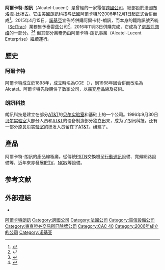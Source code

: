 {{About|2006年跟法國阿爾卡特合併後至今營運的公司|1996至2006年營運的公司|朗讯|已售出的手機業務|阿爾卡特 (移动设备)}}
{{Infobox_Company
|company_name     =阿爾卡特-朗訊
| company_name_en     = Alcatel-Lucent
| image    = Alcatel-Lucent Boulogne.jpg
| image_caption = 總部大樓
| company_logo     = [[File:Alcatel_Lucent_Logo.svg|200px]]
| company_type     = [[上市公司|上市公司]] 
| market_information = {{Euronext|ALU}}, {{nyse|ALU}}
| foundation       = Alcatel: 1872<br >Lucent Technologies: 1870<br />Alcatel-Lucent: 1920 
| location         ={{FRA}}[[布洛涅-比扬古|布洛涅-比扬古]]
| key_people       = 主席：Philippe Camus
| CEO = Ben Verwaayen
| industry         = [[電信|電信]]
| products         = 電訊軟硬體設備及服務
| revenue          = [[Euro|€]]144.36億（2013）<ref name="www3.alcatel-lucent.com">[http://www3.alcatel-lucent.com/wps/DocumentStreamerServlet?LMSG_CABINET=Docs_and_Resource_Ctr&LMSG_CONTENT_FILE=Financial_Info/Income_Statements/IR-2013-ALU-20-F.pdf 2013 ANNUAL REPORT ON FORM 20-F] {{webarchive|url=https://web.archive.org/web/20160304121540/http://www3.alcatel-lucent.com/wps/DocumentStreamerServlet?LMSG_CABINET=Docs_and_Resource_Ctr&LMSG_CONTENT_FILE=Financial_Info%2FIncome_Statements%2FIR-2013-ALU-20-F.pdf |date=2016-03-04 }}</ref>
| operating_income = € 2.04億（2013）<ref name="www3.alcatel-lucent.com"/>
| net_income       = € -12.94億（2013）<ref name="www3.alcatel-lucent.com"/>
| assets           = €218.96億（2013）<ref name="www3.alcatel-lucent.com"/>
| equity           = €36.63億（2013）<ref name="www3.alcatel-lucent.com"/>
| num_employees    = 62,311（2013）<ref name="www3.alcatel-lucent.com"/>
| parent           = [[Nokia_Networks|Nokia Networks]]
| company_slogan = ''Because the world is Always on'' || homepage         =http://www.alcatel-lucent.com/  }}

'''阿爾卡特-朗訊'''（Alcatel-Lucent）是曾經的一家電信[[跨國公司|跨國公司]]，總部設於法國[[布洛涅-比扬古|布洛涅-比扬古]]。它由[[美國|美國]][[朗訊科技|朗訊科技]]与[[法國|法國]][[阿爾卡特|阿爾卡特]]於2006年12月1日起正式合併而成<ref>{{cite web|url=http://www.alcatel-lucent.com/wps/portal/!ut/p/kcxml/04_Sj9SPykssy0xPLMnMz0vM0Y_QjzKLd4w38vAGSYGZrqb6kShiBvGOCBFfj_zcVP0gfW_9AP2C3NCIckdHRQCIDusE/delta/base64xml/L3dJdyEvd0ZNQUFzQUMvNElVRS82X0FfNDlL|title=Alcatel-Lucent Company Overview Fact Sheet|deadurl=yes|archiveurl=https://web.archive.org/web/20080502004043/http://www.alcatel-lucent.com/wps/portal/!ut/p/kcxml/04_Sj9SPykssy0xPLMnMz0vM0Y_QjzKLd4w38vAGSYGZrqb6kShiBvGOCBFfj_zcVP0gfW_9AP2C3NCIckdHRQCIDusE/delta/base64xml/L3dJdyEvd0ZNQUFzQUMvNElVRS82X0FfNDlL|archivedate=2008-05-02}}</ref>。2015年4月15日，[[諾基亞|諾基亞]]宣佈將併購阿爾卡特-朗訊，而本身的鐵路訊號系統（[[SelTrac|SelTrac]]）業務售予泰雷茲公司<ref name=verge-alcatelnokia>{{cite web|title=Nokia agrees to buy Alcatel-Lucent for $16.6 billion|url=http://www.theverge.com/2015/4/15/8418709/nokia-alcatel-lucent-merge|website=The Verge|accessdate=15 April 2015|archive-date=2016-12-06|archive-url=https://web.archive.org/web/20161206055841/http://www.theverge.com/2015/4/15/8418709/nokia-alcatel-lucent-merge|dead-url=no}}</ref>，2016年11月3日併購完成，它成為了[[诺基亚网络|诺基亚网络]]的一部分。<ref name="finallyseal">{{cite web|title=Nokia and Alcatel-Lucent Finally Seal the Deal|publisher=The Motley Fool|url=http://www.fool.com/investing/general/2016/01/06/nokia-and-alcatel-lucent-finally-seal-the-deal.aspx|accessdate=9 January 2016|first=Andrew|last=Tonner|date=6 January 2016|archive-date=2017-07-09|archive-url=https://web.archive.org/web/20170709035015/https://www.fool.com/investing/general/2016/01/06/nokia-and-alcatel-lucent-finally-seal-the-deal.aspx|dead-url=no}}</ref><ref name="92percent">{{cite web|title=Nokia beneficially owns 91.8% of the Alcatel Lucent Shares (including Alcatel Lucent Shares represented by Alcatel Lucent ADSs) representing 91.8% of the total outstanding voting power in Alcatel Lucent (including such rights represented by Alcatel Lucent ADSs).|url=https://www.sec.gov/Archives/edgar/data/886125/000119312516507637/d121689dsc13da.htm|access-date=2019-10-17|archive-date=2016-10-11|archive-url=https://web.archive.org/web/20161011100011/https://www.sec.gov/Archives/edgar/data/886125/000119312516507637/d121689dsc13da.htm|dead-url=no}}</ref> 但其部分業務仍由阿爾卡特-朗訊事業（Alcatel-Lucent Enterprise）繼續運行。

==歷史==
===阿爾卡特===
阿爾卡特成立於1898年，成立時名為CGE（{{lang|fr|Compagnie Générale d'Electricité}}），到1968年因合併{{lang|fr|Société '''Al'''sacienne de '''C'''onstructions '''A'''tomiques, de '''T'''élécommunications et d' '''El'''ectronique}}而改名為Alcatel。阿爾卡特先後購併了數家公司，以擴充產品線及技術。

===朗訊科技===
朗訊科技是建立在部分[[AT&T|AT&T]]的[[贝尔实验室|贝尔实验室]]和{{Link-en|西部电子|Western Electric}}基础上的一个公司。1996年9月30日[[贝尔实验室|贝尔实验室]]大部分人员和[[AT&T|AT&T]]的设备制造部分独立出来，成为了朗讯科技。还有一部分原[[贝尔实验室|贝尔实验室]]的研发人员留在了[[AT&T|AT&T]]，组建了{{Link-en|AT&T Labs|AT&T Labs}}。

==產品==
阿爾卡特-朗訊的產品線極廣，從傳統[[PSTN|PSTN]]交換機至[[行動通訊|行動通訊]]設備、寬頻網路設備等，近年來亦發展[[IPTV|IPTV]]、[[NGN|NGN]]等設備。

== 参考文献 ==
{{Reflist|2}}

==外部連結==
{{Commons category|Alcatel-Lucent}}
* {{official website|http://www.alcatel-lucent.com/}}
{{Nokia}}

{{DEFAULTSORT:Alcatel Lucent}}

[[Category:阿爾卡特朗訊|]]
[[Category:跨國公司|Category:跨國公司]]
[[Category:法國公司|Category:法國公司]]
[[Category:電信設備公司|Category:電信設備公司]]
[[Category:東京證券交易所已除牌公司|Category:東京證券交易所已除牌公司]]
[[Category:CAC_40|Category:CAC 40]]
[[Category:2006年成立的公司|Category:2006年成立的公司]]
[[Category:诺基亚|Category:诺基亚]]